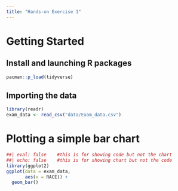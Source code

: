 ```yaml
---
title: "Hands-on Exercise 1"
---
```


# Getting Started

## Install and launching R packages

```r
pacman::p_load(tidyverse)
```

## Importing the data

```r
library(readr)
exam_data <- read_csv("data/Exam_data.csv")
```

# Plotting a simple bar chart

```r
##| eval: false    #this is for showing code but not the chart
##| echo: false    #this is for showing chart but not the code
library(ggplot2)
ggplot(data = exam_data,
       aes(x = RACE)) +
  geom_bar()
```
